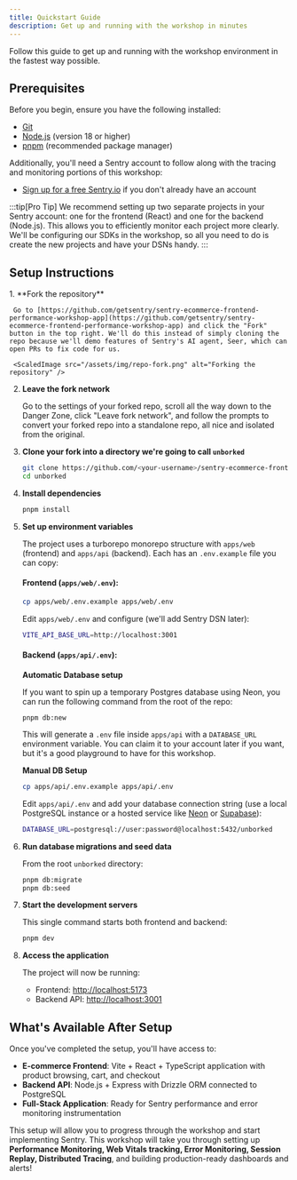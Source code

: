 ```yaml
---
title: Quickstart Guide
description: Get up and running with the workshop in minutes
---
```



Follow this guide to get up and running with the workshop environment in the fastest way possible.

## Prerequisites

Before you begin, ensure you have the following installed:

- [Git](https://git-scm.com/downloads)
- [Node.js](https://nodejs.org/) (version 18 or higher)
- [pnpm](https://pnpm.io/) (recommended package manager)

Additionally, you'll need a Sentry account to follow along with the tracing and monitoring portions of this workshop:

- [Sign up for a free Sentry.io](https://sentry.io/signup/) if you don't already have an account

:::tip[Pro Tip]
We recommend setting up two separate projects in your Sentry account: one for the frontend (React) and one for the backend (Node.js). This allows you to efficiently monitor each project more clearly. We'll be configuring our SDKs in the workshop, so all you need to do is create the new projects and have your DSNs handy.
:::

## Setup Instructions

<Steps>
1. **Fork the repository**

     Go to [https://github.com/getsentry/sentry-ecommerce-frontend-performance-workshop-app](https://github.com/getsentry/sentry-ecommerce-frontend-performance-workshop-app) and click the "Fork" button in the top right. We'll do this instead of simply cloning the repo because we'll demo features of Sentry's AI agent, Seer, which can open PRs to fix code for us.

     <ScaledImage src="/assets/img/repo-fork.png" alt="Forking the repository" />

2. **Leave the fork network**

   Go to the settings of your forked repo, scroll all the way down to the Danger Zone, click "Leave fork network", and follow the prompts to convert your forked repo into a standalone repo, all nice and isolated from the original.

   <ScaledImage
     src="/assets/img/leave-fork-network.png"
     alt="Leaving the fork network"
     size={75}
   />

3. **Clone your fork into a directory we're going to call `unborked`**

   ```bash
   git clone https://github.com/<your-username>/sentry-ecommerce-frontend-performance-workshop-app.git unborked
   cd unborked
   ```

4. **Install dependencies**

   ```bash
   pnpm install
   ```

5. **Set up environment variables**

   The project uses a turborepo monorepo structure with `apps/web` (frontend) and `apps/api` (backend). Each has an `.env.example` file you can copy:

   #### Frontend (`apps/web/.env`):

   ```bash
   cp apps/web/.env.example apps/web/.env
   ```

   Edit `apps/web/.env` and configure (we'll add Sentry DSN later):

   ```bash
   VITE_API_BASE_URL=http://localhost:3001
   ```

   #### Backend (`apps/api/.env`):

   **Automatic Database setup**

   If you want to spin up a temporary Postgres database using Neon, you can run the following command from the root of the repo:

   ```baseh
   pnpm db:new
   ```

   This will generate a `.env` file inside `apps/api` with a `DATABASE_URL` environment variable. You can claim it to your account later if you want, but it's a good playground to have for this workshop.

   **Manual DB Setup**

   ```bash
   cp apps/api/.env.example apps/api/.env
   ```

   Edit `apps/api/.env` and add your database connection string (use a local PostgreSQL instance or a hosted service like [Neon](https://neon.tech) or [Supabase](https://supabase.com)):

   ```bash
   DATABASE_URL=postgresql://user:password@localhost:5432/unborked
   ```

6. **Run database migrations and seed data**

   From the root `unborked` directory:

   ```bash
   pnpm db:migrate
   pnpm db:seed
   ```

7. **Start the development servers**

   This single command starts both frontend and backend:

   ```bash
   pnpm dev
   ```

8. **Access the application**

   The project will now be running:
   - Frontend: [http://localhost:5173](http://localhost:5173)
   - Backend API: [http://localhost:3001](http://localhost:3001)

</Steps>

## What's Available After Setup

<ScaledImage src="/assets/img/initial-app.png" alt="Unborked app" />

Once you've completed the setup, you'll have access to:

- **E-commerce Frontend**: Vite + React + TypeScript application with product browsing, cart, and checkout
- **Backend API**: Node.js + Express with Drizzle ORM connected to PostgreSQL
- **Full-Stack Application**: Ready for Sentry performance and error monitoring instrumentation

This setup will allow you to progress through the workshop and start implementing Sentry. This workshop will take you through setting up **Performance Monitoring, Web Vitals tracking, Error Monitoring, Session Replay, Distributed Tracing**, and building production-ready dashboards and alerts!
